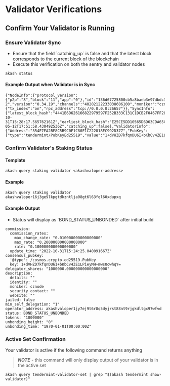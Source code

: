 # Validator Verifications

## Confirm Your Validator is Running

### Ensure Validator Sync

* Ensure that the field \`catching\_up\` is false and that the latest block corresponds to the current block of the blockchain
* Execute this verification on both the sentry and validator nodes

```
akash status
```

#### Example Output when Validator is in Sync

```
{"NodeInfo":{"protocol_version":{"p2p":"8","block":"11","app":"0"},"id":"136d67725800cb5a8baeb3e97dbdc3923879461e","listen_addr":"tcp://0.0.0.0:26656","network":"akashnet-2","version":"0.34.19","channels":"40202122233038606100","moniker":"cznode","other":{"tx_index":"on","rpc_address":"tcp://0.0.0.0:26657"}},"SyncInfo":{"latest_block_hash":"4441B6D626166822979597F252B333C131C1DCB2F0467FF282EF0EAA3936B8CC","latest_app_hash":"1ED64AE88E5CFD53651CD2B6B4E970292778071C8FBE23289393B4A06F57975F","latest_block_height":"8284780","latest_block_time":"2022-10-31T15:28:17.565762161Z","earliest_block_hash":"E25CE5DD10565D6D63CDA65C8653A15F962A4D2960D5EC45D1DC0A4DE06F8EE3","earliest_app_hash":"19526102DDBCE254BA71CC8E44185721D611635F638624C6F950EF31D3074E2B","earliest_block_height":"5851001","earliest_block_time":"2022-05-12T17:51:58.430492536Z","catching_up":false},"ValidatorInfo":{"Address":"354E7FA2BF8C5B9C0F1C80F1C222818EC992D377","PubKey":{"type":"tendermint/PubKeyEd25519","value":"1+dVHZD7kfqnDU6I+bKbCv4ZE1LPieyMH+mwsOowhqY="},"VotingPower":"0"}}
```

### Confirm Validator's Staking Status

#### Template

```
akash query staking validator <akashvaloper-address>
```

#### Example

```
akash query staking validator akashvaloper16j3ge9lkpgtdkzntlja08gt6l63fql60xdupxq
```

#### Example Output

* Status will display as \`BOND\_STATUS\_UNBONDED\` after initial build

```
commission:
  commission_rates:
    max_change_rate: "0.010000000000000000"
    max_rate: "0.200000000000000000"
    rate: "0.100000000000000000"
  update_time: "2022-10-31T15:24:25.040091667Z"
consensus_pubkey:
  '@type': /cosmos.crypto.ed25519.PubKey
  key: 1+dVHZD7kfqnDU6I+bKbCv4ZE1LPieyMH+mwsOowhqY=
delegator_shares: "1000000.000000000000000000"
description:
  details: ""
  identity: ""
  moniker: cznode
  security_contact: ""
  website: ""
jailed: false
min_self_delegation: "1"
operator_address: akashvaloper1jy7ej9t6r8q5dyjrst88nt9rjgkdltgx97wfvd
status: BOND_STATUS_UNBONDED
tokens: "1000000"
unbonding_height: "0"
unbonding_time: "1970-01-01T00:00:00Z"
```

### Active Set Confirmation

Your validator is active if the following command returns anything

> _**NOTE**_ - this command will only display output of your validator is in the active set

```
akash query tendermint-validator-set | grep "$(akash tendermint show-validator)"
```
